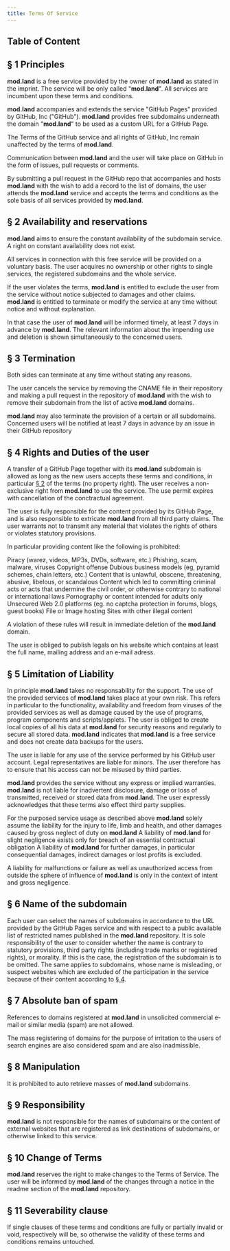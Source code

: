 ```yaml
---
title: Terms Of Service
---
```


## Table of Content

## § 1 Principles

**mod.land** is a free service provided by the owner of **mod.land** as stated in the imprint. The service will be only called
"**mod.land**". All services are incumbent upon these terms and conditions.

**mod.land** accompanies and extends the service "GitHub Pages" provided by GitHub, Inc ("GitHub"). **mod.land** provides free
subdomains underneath the domain "**mod.land**" to be used as a custom URL for a GitHub Page.

The Terms of the GitHub service and all rights of GitHub, Inc remain unaffected by the terms of **mod.land**.

Communication between **mod.land** and the user will take place on GitHub in the form of issues, pull requests or comments.

By submitting a pull request in the GitHub repo that accompanies and hosts **mod.land** with the wish to add a record to
the list of domains, the user attends the **mod.land** service and accepts the terms and conditions as the sole basis
of all services provided by **mod.land**.

## § 2 Availability and reservations
**mod.land** aims to ensure the constant availability of the subdomain service. A right on constant availability does not exist.

All services in connection with this free service will be provided on a voluntary basis. The user acquires no ownership
or other rights to single services, the registered subdomains and the whole service.

If the user violates the terms, **mod.land** is entitled to exclude the user from the service without notice subjected to damages
and other claims. **mod.land** is entitled to terminate or modify the service at any time without notice and without explanation.

In that case the user of **mod.land** will be informed timely, at least 7 days in advance by **mod.land**. The relevant information
about the impending use and deletion is shown simultaneously to the concerned users.

## § 3 Termination

Both sides can terminate at any time without stating any reasons.

The user cancels the service by removing the CNAME file in their repository and making a pull request in the repository
of **mod.land** with the wish to remove their subdomain from the list of active **mod.land** domains.

**mod.land** may also terminate the provision of a certain or all subdomains. Concerned users will be notified at least
7 days in advance by an issue in their GitHub repository

## § 4 Rights and Duties of the user
A transfer of a GitHub Page together with its **mod.land** subdomain is allowed as long as the new users accepts these terms
and conditions, in particular [§ 2][2] of the terms (no property right). The user receives a non-exclusive right from
**mod.land** to use the service. The use permit expires with cancellation of the conctractual agreement.

The user is fully responsible for the content provided by its GitHub Page, and is also responsible to extricate **mod.land**
from all third party claims. The user warrants not to transmit any material that violates the rights of others or
violates statutory provisions.

In particular providing content like the following is prohibited:

Piracy (warez, videos, MP3s, DVDs, software, etc.)
Phishing, scam, malware, viruses
Copyright offense
Dubious business models (eg, pyramid schemes, chain letters, etc.)
Content that is unlawful, obscene, threatening, abusive, libelous, or scandalous
Content which led to committing criminal acts or acts that undermine the civil order, or otherwise contrary to national
or international laws
Pornography or content intended for adults only
Unsecured Web 2.0 platforms (eg. no captcha protection in forums, blogs, guest books)
File or Image hosting
Sites with other illegal content

A violation of these rules will result in immediate deletion of the **mod.land** domain.

The user is obliged to publish legals on his website which contains at least the full name, mailing address and an e-mail
adress.

## § 5 Limitation of Liability

In principle **mod.land** takes no responsability for the support. The use of the provided services of **mod.land** takes place
at your own risk. This refers in particular to the functionality, availability and freedom from viruses of the
provided services as well as damage caused by the use of programs, program components and scripts/applets. The
user is obliged to create local copies of all his data at **mod.land** for security reasons and regularly to secure
all stored data. **mod.land** indicates that **mod.land** is a free service and does not create data backups for the users.

The user is liable for any use of the service performed by his GitHub user account. Legal representatives are liable
for minors. The user therefore has to ensure that his access can not be misused by third parties.

**mod.land** provides the service without any express or implied warranties. **mod.land** is not liable for inadvertent disclosure,
damage or loss of transmitted, received or stored data from **mod.land**. The user expressly acknowledges that these
terms also effect third party supplies.

For the purposed service usage as described above **mod.land** solely assume the liability for the injury to life, limb
and health, and other damages caused by gross neglect of duty on **mod.land**
A liability of **mod.land** for slight negligence exists only for breach of an essential contractual obligation
A liability of **mod.land** for further damages, in particular consequential damages, indirect damages or lost profits
is excluded.

A liability for malfunctions or failure as well as unauthorized access from outside the sphere of influence of **mod.land**
is only in the context of intent and gross negligence.

## § 6 Name of the subdomain
Each user can select the names of subdomains in accordance to the URL provided by the GitHub Pages service and with respect
to a public available list of restricted names published in the **mod.land** repository. It is sole responsibility of the
user to consider whether the name is contrary to statutory provisions, third party rights (including trade marks
or registered rights), or morality. If this is the case, the registration of the subdomain is to be omitted. The
same applies to subdomains, whose name is misleading, or suspect websites which are excluded of the participation
in the service because of their content according to [§ 4][4].

## § 7 Absolute ban of spam
References to domains registered at **mod.land** in unsolicited commercial e-mail or similar media (spam) are not allowed.

The mass registering of domains for the purpose of irritation to the users of search engines are also considered
spam and are also inadmissible.

## § 8 Manipulation
It is prohibited to auto retrieve masses of **mod.land** subdomains.

## § 9 Responsibility
**mod.land** is not responsible for the names of subdomains or the content of external websites that are registered as link
destinations of subdomains, or otherwise linked to this service.

## § 10 Change of Terms
**mod.land** reserves the right to make changes to the Terms of Service. The user will be informed by **mod.land** of the changes
through a notice in the readme section of the **mod.land** repository.

## § 11 Severability clause
If single clauses of these terms and conditions are fully or partially invalid or void, respectively will be, so otherwise
the validity of these terms and conditions remains untouched.

[1]: #§-1-principles
[2]: #§-2-availability-and-reservations
[3]: #§-3-termination
[4]: #§-4-rights-and-duties-of-the-user
[5]: #§-5-limitation-of-liability
[6]: #§-6-name-of-the-subdomain
[7]: #§-7-absolute-ban-of-spam
[8]: #§-8-manipulation
[9]: #§-9-responsibility
[10]: #§-10-change-of-terms
[11]: #§-11-severability-clause
